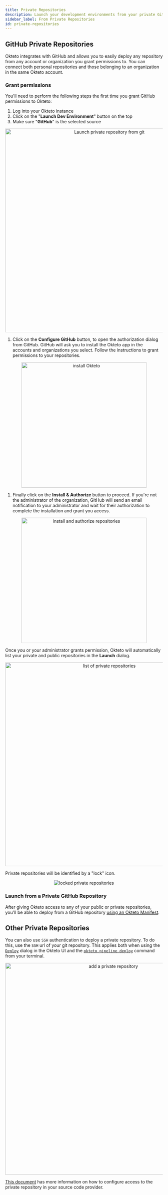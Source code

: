 ```yaml
---
title: Private Repositories
description: Launch your development environments from your private Git repositories
sidebar_label: From Private Repositories
id: private-repositories
---
```



## GitHub Private Repositories

Okteto integrates with GitHub and allows you to easily deploy any repository from any account or organization you grant permissions to. You can connect both personal repositories and those belonging to an organization in the same Okteto account.

### Grant permissions

You'll need to perform the following steps the first time you grant GitHub permissions to Okteto:

1. Log into your Okteto instance
1. Click on the "**Launch Dev Environment**" button on the top
1. Make sure "**GitHub**" is the selected source
<p align="center"><Image src="/docs/deploy/images/private-repositories-deploy.png" alt="Launch private repository from git" width="650" /></p>

1. Click on the **Configure GitHub** button, to open the authorization dialog from GitHub. GitHub will ask you to install the Okteto app in the accounts and organizations you select. Follow the instructions to grant permissions to your repositories.
<p align="center"><Image src="/docs/deploy/images/private-repositories-enable.png" alt="install Okteto" width="400" /></p>

1. Finally click on the **Install & Authorize** button to proceed. If you're not the administrator of the organization, GitHub will send an email notification to your administrator and wait for their authorization to complete the installation and grant you access.
<p align="center"><Image src="/docs/deploy/images/private-repositories-authorize.png" alt="install and authorize repositories" width="400" /></p>

Once you or your administrator grants permission, Okteto will automatically list your private and public repositories in the **Launch** dialog.
<p align="center"><Image src="/docs/deploy/images/private-repositories-list.png" alt="list of private repositories" width="650" /></p>

Private repositories will be identified by a "lock" icon.
<p align="center"><Image src="/docs/deploy/images/private-repositories-lock.png" alt="locked private repositories" /></p>

### Launch from a Private GitHub Repository

After giving Okteto access to any of your public or private repositories, you'll be able to deploy from a GitHub repository [using an Okteto Manifest](deploy/using-the-cli.mdx#okteto-manifest).

## Other Private Repositories

You can also use `SSH` authentication to deploy a private repository. To do this, use the `SSH` url of your git repository. This applies both when using the [`Deploy`](deploy-from-git.mdx) dialog in the Okteto UI and the [`okteto pipeline deploy`](reference/okteto-cli.mdx#deploy) command from your terminal.

<p align="center"><Image src="/docs/administration/private-repositories/images/private-repository.png" alt="add a private repository" width="676" /></p>

[This document](manage-okteto/private-repositories/ssh-key-auth.mdx) has more information on how to configure access to the private repository in your source code provider.
